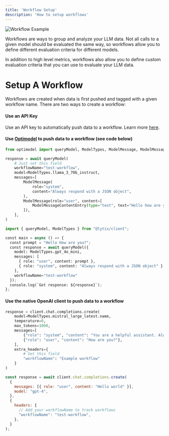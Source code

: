 ```yaml
---
title: 'Workflow Setup'
description: 'How to setup workflows'
---
```


![Workflow Example](https://lytix-cdn.s3.amazonaws.com/documentationAssets/workflows/workflowExampleGif.gif)

Workflows are ways to group and analyze your LLM data. Not all calls to a given model should be evaluated the same way, so workflows allow you to define different evaluation criteria for different models.

In addition to high level metrics, workflows also allow you to define custom evaluation criteria that you can use to evaluate your LLM data. 


# Setup A Workflow

Workflows are created when data is first pushed and tagged with a given workflow name. There are two ways to create a workflow:

#### Use an API Key

Use an API key to automatically push data to a workflow. Learn more [here](/APIKeys/api-keys-and-workflows).

#### Use [Optimodel](/Quickstart/optimodel-getting-started) to push data to a workflow (see code below)

<CodeGroup>

```py Python
from optimodel import queryModel, ModelTypes, ModelMessage, ModelMessageContentEntry

response = await queryModel(
    # Just set this field
    workflowName="test-workflow", 
    model=ModelTypes.llama_3_70b_instruct,
    messages=[
        ModelMessage(
            role="system",
            content="Always respond with a JSON object",
        ),
        ModelMessage(role="user", content=[
            ModelMessageContentEntry(type="text", text="Hello how are you again?"),
        ]),
    ],
)
``` 

```py Typescript
import { queryModel, ModelTypes } from "@lytix/client";

const main = async () => {
  const prompt = "Hello How are you?";
  const response = await queryModel({
    model: ModelTypes.gpt_4o_mini,
    messages: [
      { role: "user", content: prompt },
      { role: "system", content: "Always respond with a JSON object" },
    ],
    workflowName="test-workflow"
  });
  console.log(`Got response: ${response}`);
};
``` 
</CodeGroup>

#### Use the native OpenAI client to push data to a workflow

<CodeGroup>

```py Python
response = client.chat.completions.create(
    model=ModelTypes.mistral_large_latest.name,
    temperature=0,
    max_tokens=1000,
    messages=[
        {"role": "system", "content": "You are a helpful assistant. Always JSON"},
        {"role": "user", "content": "How are you?"},
    ],
    extra_headers={
        # Set this field
        "workflowName": "Example workflow"
    }
)
``` 

```js Typescript
const response = await client.chat.completions.create(
  {
    messages: [{ role: "user", content: "Hello world" }],
    model: "gpt-4",
  },
  {
    headers: {
      // Add your workflowName to track workflows
      "workflowName": "test-workflow",
    },
  }
);
```
</CodeGroup>